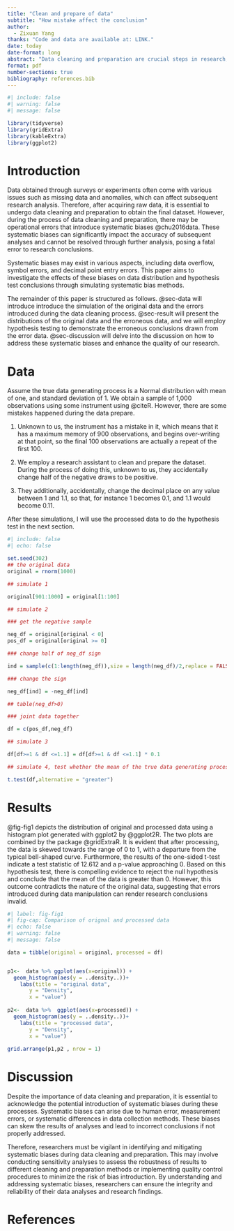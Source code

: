 ```yaml
---
title: "Clean and prepare of data"
subtitle: "How mistake affect the conclusion"
author: 
  - Zixuan Yang
thanks: "Code and data are available at: LINK."
date: today
date-format: long
abstract: "Data cleaning and preparation are crucial steps in research, but they can inadvertently introduce systematic biases that affect the accuracy of subsequent analyses. This paper investigates the impact of such biases on data distribution and hypothesis testing through simulated scenarios. Using a simulated dataset with known errors, we demonstrate how these biases can lead to erroneous conclusions, highlighting the importance of vigilant data management practices in research. Understanding and addressing systematic biases are essential for ensuring the reliability and integrity of research findings."
format: pdf
number-sections: true
bibliography: references.bib
---
```


```r
#| include: false
#| warning: false
#| message: false

library(tidyverse)
library(gridExtra)
library(kableExtra)
library(ggplot2)

```


# Introduction


Data obtained through surveys or experiments often come with various issues such as missing data and anomalies, which can affect subsequent research analysis. Therefore, after acquiring raw data, it is essential to undergo data cleaning and preparation to obtain the final dataset. However, during the process of data cleaning and preparation, there may be operational errors that introduce systematic biases @chu2016data. These systematic biases can significantly impact the accuracy of subsequent analyses and cannot be resolved through further analysis, posing a fatal error to research conclusions.

Systematic biases may exist in various aspects, including data overflow, symbol errors, and decimal point entry errors. This paper aims to investigate the effects of these biases on data distribution and hypothesis test conclusions through simulating systematic bias methods.



The remainder of this paper is structured as follows. @sec-data will introduce introduce the simulation of the original data and the errors introduced during the data cleaning process. @sec-result will present the distributions of the original data and the erroneous data, and we will employ hypothesis testing to demonstrate the erroneous conclusions drawn from the error data.  @sec-discussion will delve into the discussion on how to address these systematic biases and enhance the quality of our research.



# Data {#sec-data}


Assume  the true data generating process is a Normal distribution with mean of one, and standard deviation of 1. We obtain a sample of 1,000 observations using some instrument using @citeR.  However, there are some mistakes happened during the data prepare.

1.	Unknown to us, the instrument has a mistake in it, which means that it has a maximum memory of 900 observations, and begins over-writing at that point, so the final 100 observations are actually a repeat of the first 100.

2.	We employ a research assistant to clean and prepare the dataset. During the process of doing this, unknown to us, they accidentally change half of the negative draws to be positive.

3.	They additionally, accidentally, change the decimal place on any value between 1 and 1.1, so that, for instance 1 becomes 0.1, and 1.1 would become 0.11.

After these simulations, I will use the processed data to do the hypothesis test in the next section. 



```r
#| include: false
#| echo: false

set.seed(302)
## the original data
original = rnorm(1000)

## simulate 1

original[901:1000] = original[1:100]

## simulate 2

### get the negative sample

neg_df = original[original < 0]
pos_df = original[original >= 0]

### change half of neg_df sign

ind = sample(c(1:length(neg_df)),size = length(neg_df)/2,replace = FALSE)

### change the sign

neg_df[ind] = -neg_df[ind] 

## table(neg_df>0)

### joint data together

df = c(pos_df,neg_df)

## simulate 3

df[df>=1 & df <=1.1] = df[df>=1 & df <=1.1] * 0.1

## simulate 4, test whether the mean of the true data generating process is greater than 0

t.test(df,alternative = "greater")

```

# Results {#sec-result}


@fig-fig1 depicts the distribution of original and processed data using a histogram plot generated with ggplot2 by @ggplot2R. The two plots are combined by the package @gridExtraR. It is evident that after processing, the data is skewed towards the range of 0 to 1, with a departure from the typical bell-shaped curve. Furthermore, the results of the one-sided t-test indicate a test statistic of 12.612 and a p-value approaching 0. Based on this hypothesis test, there is compelling evidence to reject the null hypothesis and conclude that the mean of the data is greater than 0. However, this outcome contradicts the nature of the original data, suggesting that errors introduced during data manipulation can render research conclusions invalid.

```r
#| label: fig-fig1
#| fig-cap: Comparison of orignal and processed data
#| echo: false
#| warning: false
#| message: false

data = tibble(original = original, processed = df)


p1<-  data %>% ggplot(aes(x=original)) + 
  geom_histogram(aes(y = ..density..))+
    labs(title = "original data",
       y = "Density",
       x = "value")  
  
p2<-  data %>%  ggplot(aes(x=processed)) + 
  geom_histogram(aes(y = ..density..))+
    labs(title = "processed data",
       y = "Density",
       x = "value")    
  
grid.arrange(p1,p2 , nrow = 1)
```



# Discussion {#sec-discussion}

Despite the importance of data cleaning and preparation, it is essential to acknowledge the potential introduction of systematic biases during these processes. Systematic biases can arise due to human error, measurement errors, or systematic differences in data collection methods. These biases can skew the results of analyses and lead to incorrect conclusions if not properly addressed.

Therefore, researchers must be vigilant in identifying and mitigating systematic biases during data cleaning and preparation. This may involve conducting sensitivity analyses to assess the robustness of results to different cleaning and preparation methods or implementing quality control procedures to minimize the risk of bias introduction. By understanding and addressing systematic biases, researchers can ensure the integrity and reliability of their data analyses and research findings.

\newpage


# References


